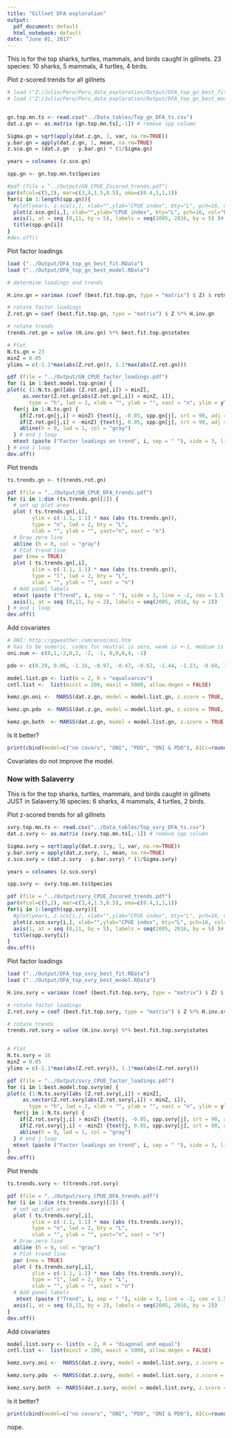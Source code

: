 ---
title: "Gillnet DFA exploration"
output:
  pdf_document: default
  html_notebook: default
date: "June 01, 2017"
---

This is for the top sharks, turtles, mammals, and birds caught in gillnets. 23 species: 10 sharks, 5 mammals, 4 turtles, 4 birds. 

Plot z-scored trends for all gillnets
```{r, z-scored top 10 trends, echo = FALSE, fig.align='center'}

# load ("Z:/Julia/Peru/Peru_data_exploration/Output/DFA_top_gn_best_fit.RData")
# load ("Z:/Julia/Peru/Peru_data_exploration/Output/DFA_top_gn_best_model.RData")


gn.top.mn.ts <- read.csv("../Data_tables/Top_gn_DFA_ts.csv")
dat.z.gn <- as.matrix (gn.top.mn.ts[,-1]) # remove spp column

Sigma.gn = sqrt(apply(dat.z.gn, 1, var, na.rm=TRUE)) 
y.bar.gn = apply(dat.z.gn, 1, mean, na.rm=TRUE) 
z.sco.gn = (dat.z.gn - y.bar.gn) * (1/Sigma.gn)

years = colnames (z.sco.gn)

spp.gn <- gn.top.mn.ts$Species

#pdf (file = "../Output/GN_CPUE_Zscored_trends.pdf")
par(mfcol=c(5,2), mar=c(3,4,1.5,0.5), oma=c(0.4,1,1,1))
for(i in 1:length(spp.gn)){
  #plot(years, z.sco[i,], xlab="",ylab="CPUE index", bty="L", pch=16, col="blue", type="b")
  plot(z.sco.gn[i,], xlab="",ylab="CPUE index", bty="L", pch=16, col="blue", xaxt = "n", type="b")
  axis(1, at = seq (0,11, by = 5), labels = seq(2005, 2016, by = 5) )# can't get this to work
  title(spp.gn[i])
}
#dev.off()
```

Plot factor loadings
```{r, plot factor loadings, echo = FALSE, fig.align= 'center'}
load ("../Output/DFA_top_gn_best_fit.RData")
load ("../Output/DFA_top_gn_best_model.RData")

# determine loadings and trends

H.inv.gn = varimax (coef (best.fit.top.gn, type = "matrix") $ Z) $ rotmat

# rotate factor loadings
Z.rot.gn = coef (best.fit.top.gn, type = "matrix") $ Z %*% H.inv.gn

# rotate trends
trends.rot.gn = solve (H.inv.gn) %*% best.fit.top.gn$states

# Plot
N.ts.gn = 23
minZ = 0.05
ylims = c(-1.1*max(abs(Z.rot.gn)), 1.1*max(abs(Z.rot.gn)))

pdf (file = "../Output/GN_CPUE_factor_loadings.pdf")
for (i in 1:best.model.top.gn$m) {
plot(c (1:N.ts.gn)[abs (Z.rot.gn[,i]) > minZ], 
     as.vector(Z.rot.gn[abs(Z.rot.gn[,i]) > minZ, i]),
       type = "h", lwd = 2, xlab = "", ylab = "", xaxt = "n", ylim = ylims, xlim = c(0, N.ts.gn + 1))
  for(j in 1:N.ts.gn) {
    if(Z.rot.gn[j,i] > minZ) {text(j, -0.05, spp.gn[j], srt = 90, adj = 1, cex = 0.9)}
    if(Z.rot.gn[j,i] < -minZ) {text(j, 0.05, spp.gn[j], srt = 90, adj = 0, cex = 0.9)}
    abline(h = 0, lwd = 1, col = "gray")
  } # end j loop
  mtext (paste ("Factor loadings on trend", i, sep = " "), side = 3, line = 0.5)
} # end i loop
dev.off()

```

Plot trends
```{r, plot trends, echo = FALSE, fig.align = "center"}

ts.trends.gn <- t(trends.rot.gn)

pdf (file = "../Output/GN_CPUE_DFA_trends.pdf")
for (i in 1:dim (ts.trends.gn)[2]) {
  # set up plot area
  plot ( ts.trends.gn[,i],
        ylim = c(-1.1, 1.1) * max (abs (ts.trends.gn)),
        type = "n", lwd = 2, bty = "L",
        xlab = "", ylab = "", yaxt="n", xaxt = "n")
  # Draw zero line
  abline (h = 0, col = "gray")
  # Plot trend line
  par (new = TRUE)
  plot ( ts.trends.gn[,i],
        ylim = c(-1.1, 1.1) * max (abs (ts.trends.gn)),
        type = "l", lwd = 2, bty = "L",
        xlab = "", ylab = "", xaxt = "n")
  # Add panel labels
  mtext (paste ("Trend", i, sep = " "), side = 3, line = -2, cex = 1.5, font = 2)
  axis(1, at = seq (0,11, by = 2), labels = seq(2005, 2016, by = 2))
} # end i loop
dev.off()

```

Add covariates
```{r, covariates, echo = FALSE}
# ONI: http://ggweather.com/enso/oni.htm
# has to be numeric. codes for neutral is zero, weak is +-1, medium is +-2, VS is +-4
oni.num <- c(0,1,-2,0,2, -2, -1, 0,0,0,4, -1)

pdo <- c(0.29, 0.06, -1.16, -0.97, -0.47, -0.62, -1.44, -1.23, -0.60, 1.13, 1.57, 1.31)

model.list.gn <- list(m = 2, R = "equalvarcov") 
cntl.list <-  list(minit = 200, maxit = 5000, allow.degen = FALSE) 

kemz.gn.oni <-  MARSS(dat.z.gn, model = model.list.gn, z.score = TRUE, form = "dfa", control = cntl.list, covariates = oni.num)

kemz.gn.pdo  <- MARSS(dat.z.gn, model = model.list.gn, z.score = TRUE, form = "dfa", control = cntl.list, covariates = pdo)

kemz.gn.both  <- MARSS(dat.z.gn, model = model.list.gn, z.score = TRUE, form = "dfa", control = cntl.list, covariates = rbind(oni.num, pdo))

```

Is it better?

```{r, AIC, echo = FALSE}
print(cbind(model=c("no covars", "ONI", "PDO", "ONI & PDO"), AICc=round(c(best.fit.top.gn$AICc, kemz.gn.oni$AICc, kemz.gn.pdo$AICc, kemz.gn.both$AICc))), quote=FALSE)
```

Covariates do not improve the model. 


### Now with Salaverry


This is for the top sharks, turtles, mammals, and birds caught in gillnets JUST in Salaverry.16 species: 6 sharks, 4 mammals, 4 turtles, 2 birds. 

Plot z-scored trends for all gillnets
```{r, svry z-scored top 10 trends, echo = FALSE, fig.align='center'}

svry.top.mn.ts <- read.csv("../Data_tables/Top_svry_DFA_ts.csv")
dat.z.svry <- as.matrix (svry.top.mn.ts[,-1]) # remove spp column

Sigma.svry = sqrt(apply(dat.z.svry, 1, var, na.rm=TRUE)) 
y.bar.svry = apply(dat.z.svry, 1, mean, na.rm=TRUE) 
z.sco.svry = (dat.z.svry - y.bar.svry) * (1/Sigma.svry)

years = colnames (z.sco.svry)

spp.svry <- svry.top.mn.ts$Species

pdf (file = "../Output/svry_CPUE_Zscored_trends.pdf")
par(mfcol=c(5,2), mar=c(3,4,1.5,0.5), oma=c(0.4,1,1,1))
for(i in 1:length(spp.svry)){
  #plot(years, z.sco[i,], xlab="",ylab="CPUE index", bty="L", pch=16, col="blue", type="b")
  plot(z.sco.svry[i,], xlab="",ylab="CPUE index", bty="L", pch=16, col="blue", xaxt = "n", type="b")
  axis(1, at = seq (0,11, by = 5), labels = seq(2005, 2016, by = 5) )# can't get this to work
  title(spp.svry[i])
}
dev.off()
```

Plot factor loadings
```{r, plot svry factor loadings, echo = FALSE, fig.align= 'center'}
load ("../Output/DFA_top_svry_best_fit.RData")
load ("../Output/DFA_top_svry_best_model.RData")

H.inv.svry = varimax (coef (best.fit.top.svry, type = "matrix") $ Z) $ rotmat

# rotate factor loadings
Z.rot.svry = coef (best.fit.top.svry, type = "matrix") $ Z %*% H.inv.svry

# rotate trends
trends.rot.svry = solve (H.inv.svry) %*% best.fit.top.svry$states


# Plot
N.ts.svry = 16
minZ = 0.05
ylims = c(-1.1*max(abs(Z.rot.svry)), 1.1*max(abs(Z.rot.svry)))

pdf (file = "../Output/svry_CPUE_factor_loadings.pdf")
for (i in 1:best.model.top.svry$m) {
plot(c (1:N.ts.svry)[abs (Z.rot.svry[,i]) > minZ], 
     as.vector(Z.rot.svry[abs(Z.rot.svry[,i]) > minZ, i]),
       type = "h", lwd = 2, xlab = "", ylab = "", xaxt = "n", ylim = ylims, xlim = c(0, N.ts.svry + 1))
  for(j in 1:N.ts.svry) {
    if(Z.rot.svry[j,i] > minZ) {text(j, -0.05, spp.svry[j], srt = 90, adj = 1, cex = 0.9)}
    if(Z.rot.svry[j,i] < -minZ) {text(j, 0.05, spp.svry[j], srt = 90, adj = 0, cex = 0.9)}
    abline(h = 0, lwd = 1, col = "gray")
  } # end j loop
  mtext (paste ("Factor loadings on trend", i, sep = " "), side = 3, line = 0.5)
}
dev.off()

```

Plot trends
```{r, plot wvry trends, echo = FALSE, fig.align = "center"}

ts.trends.svry <- t(trends.rot.svry)

pdf (file = "../Output/svry_CPUE_DFA_trends.pdf")
for (i in 1:dim (ts.trends.svry)[2]) {
  # set up plot area
  plot ( ts.trends.svry[,i],
        ylim = c(-1.1, 1.1) * max (abs (ts.trends.svry)),
        type = "n", lwd = 2, bty = "L",
        xlab = "", ylab = "", yaxt="n", xaxt = "n")
  # Draw zero line
  abline (h = 0, col = "gray")
  # Plot trend line
  par (new = TRUE)
  plot ( ts.trends.svry[,i],
        ylim = c(-1.1, 1.1) * max (abs (ts.trends.svry)),
        type = "l", lwd = 2, bty = "L",
        xlab = "", ylab = "", xaxt = "n")
  # Add panel labels
   mtext (paste ("Trend", i, sep = " "), side = 3, line = -2, cex = 1.5, font = 2)
  axis(1, at = seq (0,11, by = 2), labels = seq(2005, 2016, by = 2))
}
dev.off()

```

Add covariates
```{r, svry covariates, echo = FALSE}

model.list.svry <- list(m = 2, R = "diagonal and equal") 
cntl.list <-  list(minit = 200, maxit = 5000, allow.degen = FALSE) 

kemz.svry.oni <-  MARSS(dat.z.svry, model = model.list.svry, z.score = TRUE, form = "dfa", control = cntl.list, covariates = oni.num)

kemz.svry.pdo  <- MARSS(dat.z.svry, model = model.list.svry, z.score = TRUE, form = "dfa", control = cntl.list, covariates = pdo)

kemz.svry.both  <- MARSS(dat.z.svry, model = model.list.svry, z.score = TRUE, form = "dfa", control = cntl.list, covariates = rbind(oni.num, pdo))

```

Is it better?

```{r, AIC, echo = FALSE}
print(cbind(model=c("no covars", "ONI", "PDO", "ONI & PDO"), AICc=round(c(best.fit.top.svry$AICc, kemz.svry.oni$AICc, kemz.svry.pdo$AICc, kemz.svry.both$AICc))), quote=FALSE)
```
nope.